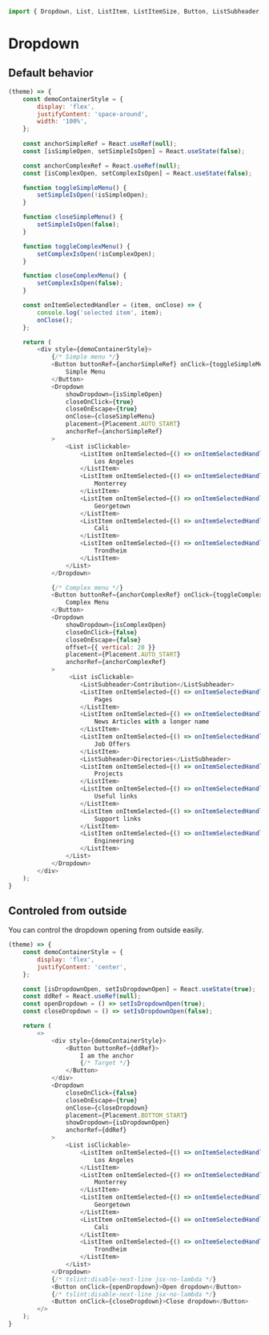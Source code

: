 ```javascript import
import { Dropdown, List, ListItem, ListItemSize, Button, ListSubheader, Placement } from 'LumX';
```

# Dropdown

## Default behavior
```javascript jsx withThemeSwitcher
(theme) => {
    const demoContainerStyle = {
        display: 'flex',
        justifyContent: 'space-around',
        width: '100%',
    };
    
    const anchorSimpleRef = React.useRef(null);
    const [isSimpleOpen, setSimpleIsOpen] = React.useState(false);

    const anchorComplexRef = React.useRef(null);
    const [isComplexOpen, setComplexIsOpen] = React.useState(false);

    function toggleSimpleMenu() {
        setSimpleIsOpen(!isSimpleOpen);
    }

    function closeSimpleMenu() {
        setSimpleIsOpen(false);
    }

    function toggleComplexMenu() {
        setComplexIsOpen(!isComplexOpen);
    }

    function closeComplexMenu() {
        setComplexIsOpen(false);
    }

    const onItemSelectedHandler = (item, onClose) => {
        console.log('selected item', item);
        onClose();
    };

    return (
        <div style={demoContainerStyle}>
            {/* Simple menu */}
            <Button buttonRef={anchorSimpleRef} onClick={toggleSimpleMenu}>
                Simple Menu
            </Button>
            <Dropdown
                showDropdown={isSimpleOpen}
                closeOnClick={true}
                closeOnEscape={true}
                onClose={closeSimpleMenu}
                placement={Placement.AUTO_START}
                anchorRef={anchorSimpleRef}
            >
                <List isClickable>
                    <ListItem onItemSelected={() => onItemSelectedHandler('losangeles', closeSimpleMenu)} size={ListItemSize.tiny}>
                        Los Angeles
                    </ListItem>
                    <ListItem onItemSelected={() => onItemSelectedHandler('monterrey', closeSimpleMenu)} size={ListItemSize.tiny}>
                        Monterrey
                    </ListItem>
                    <ListItem onItemSelected={() => onItemSelectedHandler('georgetown', closeSimpleMenu)} size={ListItemSize.tiny}>
                        Georgetown
                    </ListItem>
                    <ListItem onItemSelected={() => onItemSelectedHandler('cali', closeSimpleMenu)} size={ListItemSize.tiny}>
                        Cali
                    </ListItem>
                    <ListItem onItemSelected={() => onItemSelectedHandler('trondheim', closeSimpleMenu)} size={ListItemSize.tiny}>
                        Trondheim
                    </ListItem>
                </List>
            </Dropdown>

            {/* Complex menu */}
            <Button buttonRef={anchorComplexRef} onClick={toggleComplexMenu}>
                Complex Menu
            </Button>
            <Dropdown
                showDropdown={isComplexOpen}
                closeOnClick={false}
                closeOnEscape={false}
                offset={{ vertical: 20 }}
                placement={Placement.AUTO_START}
                anchorRef={anchorComplexRef}
            >
                 <List isClickable>
                    <ListSubheader>Contribution</ListSubheader>
                    <ListItem onItemSelected={() => onItemSelectedHandler('pages', closeComplexMenu)} size={ListItemSize.tiny}>
                        Pages
                    </ListItem>
                    <ListItem onItemSelected={() => onItemSelectedHandler('news', closeComplexMenu)} size={ListItemSize.tiny}>
                        News Articles with a longer name
                    </ListItem>
                    <ListItem onItemSelected={() => onItemSelectedHandler('jobs', closeComplexMenu)} size={ListItemSize.tiny}>
                        Job Offers
                    </ListItem>
                    <ListSubheader>Directories</ListSubheader>
                    <ListItem onItemSelected={() => onItemSelectedHandler('projects', closeComplexMenu)} size={ListItemSize.tiny}>
                        Projects
                    </ListItem>
                    <ListItem onItemSelected={() => onItemSelectedHandler('useful', closeComplexMenu)} size={ListItemSize.tiny}>
                        Useful links
                    </ListItem>
                    <ListItem onItemSelected={() => onItemSelectedHandler('support', closeComplexMenu)} size={ListItemSize.tiny}>
                        Support links
                    </ListItem>
                    <ListItem onItemSelected={() => onItemSelectedHandler('engineering', closeComplexMenu)} size={ListItemSize.tiny}>
                        Engineering
                    </ListItem>
                </List>
            </Dropdown>
        </div>
    );
}
```

## Controled from outside
You can control the dropdown opening from outside easily.
```javascript jsx withThemeSwitcher
(theme) => {
    const demoContainerStyle = {
        display: 'flex',
        justifyContent: 'center',
    };

    const [isDropdownOpen, setIsDropdownOpen] = React.useState(true);
    const ddRef = React.useRef(null);
    const openDropdown = () => setIsDropdownOpen(true);
    const closeDropdown = () => setIsDropdownOpen(false);

    return (
        <>
            <div style={demoContainerStyle}>
                <Button buttonRef={ddRef}>
                    I am the anchor
                    {/* Target */}
                </Button>
            </div>
            <Dropdown
                closeOnClick={false}
                closeOnEscape={true}
                onClose={closeDropdown}
                placement={Placement.BOTTOM_START}
                showDropdown={isDropdownOpen}
                anchorRef={ddRef}
            >
                <List isClickable>
                    <ListItem onItemSelected={() => onItemSelectedHandler('losangeles', closeDropdown)} size={ListItemSize.tiny}>
                        Los Angeles
                    </ListItem>
                    <ListItem onItemSelected={() => onItemSelectedHandler('monterrey', closeDropdown)} size={ListItemSize.tiny}>
                        Monterrey
                    </ListItem>
                    <ListItem onItemSelected={() => onItemSelectedHandler('georgetown', closeDropdown)} size={ListItemSize.tiny}>
                        Georgetown
                    </ListItem>
                    <ListItem onItemSelected={() => onItemSelectedHandler('cali', closeDropdown)} size={ListItemSize.tiny}>
                        Cali
                    </ListItem>
                    <ListItem onItemSelected={() => onItemSelectedHandler('trondheim', closeDropdown)} size={ListItemSize.tiny}>
                        Trondheim
                    </ListItem>
                </List>
            </Dropdown>
            {/* tslint:disable-next-line jsx-no-lambda */}
            <Button onClick={openDropdown}>Open dropdown</Button>
            {/* tslint:disable-next-line jsx-no-lambda */}
            <Button onClick={closeDropdown}>Close dropdown</Button>
        </>
    );
}
```